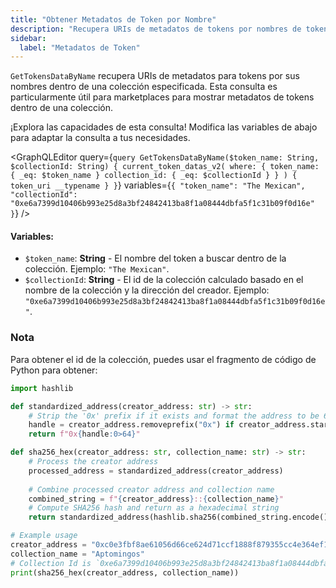 ```yaml
---
title: "Obtener Metadatos de Token por Nombre"
description: "Recupera URIs de metadatos de tokens por nombres de tokens dentro de colecciones para integración de mercados y plataformas NFT"
sidebar:
  label: "Metadatos de Token"
---
```




`GetTokensDataByName` recupera URIs de metadatos para tokens por sus nombres dentro de una colección especificada. Esta consulta es particularmente útil para marketplaces para mostrar metadatos de tokens dentro de una colección.

<Aside type="note">
  ¡Explora las capacidades de esta consulta! Modifica las variables de abajo para adaptar la consulta a tus necesidades.
</Aside>

<GraphQLEditor
  query={`query GetTokensDataByName($token_name: String, $collectionId: String) {
  current_token_datas_v2(
    where: {
      token_name: { _eq: $token_name }
      collection_id: { _eq: $collectionId }
    }
  ) {
    token_uri
    __typename
  }
}`}
  variables={`{
  "token_name": "The Mexican",
  "collectionId": "0xe6a7399d10406b993e25d8a3bf24842413ba8f1a08444dbfa5f1c31b09f0d16e"
}`}
/>

#### Variables:

- `$token_name`: **String** - El nombre del token a buscar dentro de la colección. Ejemplo: `"The Mexican"`.
- `$collectionId`: **String** - El id de la colección calculado basado en el nombre de la colección y la dirección del creador. Ejemplo: `"0xe6a7399d10406b993e25d8a3bf24842413ba8f1a08444dbfa5f1c31b09f0d16e"`.

### Nota

Para obtener el id de la colección, puedes usar el fragmento de código de Python para obtener:

```python
import hashlib

def standardized_address(creator_address: str) -> str:
    # Strip the '0x' prefix if it exists and format the address to be 64 characters long
    handle = creator_address.removeprefix("0x") if creator_address.startswith("0x") else creator_address
    return f"0x{handle:0>64}"

def sha256_hex(creator_address: str, collection_name: str) -> str:
    # Process the creator address
    processed_address = standardized_address(creator_address)
    
    # Combine processed creator address and collection name
    combined_string = f"{creator_address}::{collection_name}"
    # Compute SHA256 hash and return as a hexadecimal string
    return standardized_address(hashlib.sha256(combined_string.encode()).hexdigest())

# Example usage
creator_address = "0xc0e3fbf8ae61056d66ce624d71ccf1888f879355cc4e364ef117249b5e3160a8"
collection_name = "Aptomingos"
# Collection Id is `0xe6a7399d10406b993e25d8a3bf24842413ba8f1a08444dbfa5f1c31b09f0d16e`
print(sha256_hex(creator_address, collection_name))

```
